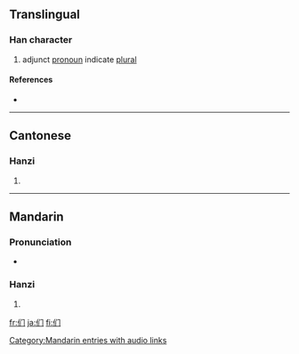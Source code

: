 {{also|們}}
==Translingual==
{{stroke order|type=animate}}

===Han character===
{{Han char|rn=9|rad=人|as=03|sn=5|four=|canj=人中尸 (OLS)}}

# adjunct [[pronoun]] indicate [[plural]]

====References====
* {{Han ref|kx=0094.051|hdz=10115.040|uh=4EEC|ud=20204}}

----

==Cantonese==

===Hanzi===
{{yue-hanzi|jyut=|y=mun4}}

# {{defn|Cantonese}}

----

==Mandarin==

===Pronunciation===
* {{audio|zh-men.ogg|audio}}

===Hanzi===
{{cmn-hanzi|tra=們|pin=[[men]] ([[men5]])|wg=men<sup>5</sup>}}

# {{defn|Mandarin}}

[[Category:Mandarin entries with audio links]]

[[fr:们]]
[[ja:们]]
[[fi:们]]